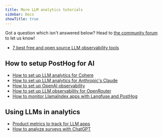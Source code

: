 ```yaml
---
title: More LLM analytics tutorials
sidebar: Docs
showTitle: true
---
```


Got a question which isn't answered below? Head to [the community forum](/questions) to let us know!

- [7 best free and open source LLM observability tools](/blog/best-open-source-llm-observability-tools)

## How to setup PostHog for AI

- [How to set up LLM analytics for Cohere](/tutorials/cohere-analytics)		
- [How to set up LLM analytics for Anthropic's Claude](/tutorials/anthropic-analytics)										
- [How to set up OpenAI observability](/tutorials/openai-observability)
- [How to set up LLM observability for OpenRouter](/tutorials/openrouter-observability)
- [How to monitor LlamaIndex apps with Langfuse and PostHog](/tutorials/monitor-llama-index-with-langfuse)

## Using LLMs in analytics

- [Product metrics to track for LLM apps](/product-engineers/llm-product-metrics)
- [How to analyze surveys with ChatGPT](/tutorials/analyze-surveys-with-chatgpt)
